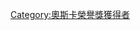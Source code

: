{{Navbox 
| name      = 奧斯卡榮譽獎
| title     = [[奧斯卡金像獎]][[奥斯卡荣誉奖|榮譽獎]] 
| state     = {{{state|collapsed}}}
| bodyclass = hlist
| basestyle = background: #EEDD82

| group1 = 1928年－1950年
| list1  = 
* [[华纳兄弟]] / [[查理·卓别林]] (1928)
* [[華特·迪士尼]] (1932)
* [[秀兰·邓波儿]] (1934)
* [[大衛·格里菲斯]] (1935)
* 《{{link-en|時代進行曲|The March of Time}}》 / {{link-en|W·霍華·固林|W. Howard Greene}}與{{link-en|哈洛德·羅森|Harold Rosson}} (1936)
* 伊格·柏根 / {{link-en|W·霍華·固林|W. Howard Greene}} / [[現代藝術博物館|現代藝術博物館電影圖書館]] / {{link-en|麥可·森內特|Mack Sennett}} (1937)
* {{le|J·亞瑟·鮑爾|J. Arthur Ball}} / [[華特·迪士尼]] / {{link-en|狄安娜·德賓|Deanna Durbin}}與[[米基·鲁尼]] / {{link-en|高登·詹寧斯|Gordon Jennings}}、{{link-en|楊·多梅拉|Jan Domela}}、德瑞侯·詹寧斯、伊耳明·羅伯斯、阿特·史密斯、{{link-en|法西歐·埃篤阿特|Farciot Edouart}}、{{link-en|羅以歐·格里格斯|Loyal Griggs}}、{{link-en|羅倫·L·萊德|Loren L. Ryder}}、哈利·D·米爾斯、{{link-en|路易斯·梅森卡普|Louis Mesenkop}}、華特·阿伯斯特 / {{link-en|奧利佛·T·馬許|Oliver T. Marsh}}與艾倫·大維 / {{link-en|哈利·沃能|Harry Warner}} (1938)
* [[范朋克|道格拉斯·費爾班克斯]] / [[朱迪·加兰|茱蒂·嘉蘭]] / {{link-en|威廉·卡麥容·曼濟斯|William Cameron Menzies}} / {{link-en|電影暨電視基金會|Motion Picture & Television Fund}} [[让·赫肖尔特]]、{{link-en|瑞夫·摩根|Ralph Morgan}}、{{link-en|瑞夫·布拉克|Ralph Block}}、{{link-en|寇瑞·內哲爾|Conrad Nagel}})/ {{link-en|特藝公司|Technicolor SA}} (1939)
* [[鲍勃·霍普|鮑伯·霍伯]] / {{link-en|納坦·列文森|Nathan Levinson}} (1940)
* [[華特·迪士尼]]、{{link-en|威廉·蓋瑞第|William Garity}}、約翰·N·A·霍金斯與[[RCA|美國無線電公司]] / [[利奥波德·斯托科夫斯基]]與他的同事 / 雷·史考特 / {{link-en|英國新聞部|Ministry of Information (United Kingdom)}} (1941)
* {{link-en|查理斯·波以爾|Charles Boyer}} / [[诺埃尔·科沃德|諾爾·寇威爾]] / [[米高梅|米高梅公司]] (1942)
* {{link-en|喬治·珀|George Pal}} (1943)
* [[鲍勃·霍普|鮑伯·霍伯]] / [[瑪格麗特·奧布賴恩]] (1944)
* 共和工作室、{{link-en|丹尼爾·J·布魯柏格|Daniel J. Bloomberg}}與共和工作室聲音部門 / {{link-en|華爾特·旺格|Walter Wanger}} / 《{{link-en|我住之房|The House I Live In (1945 film)}}》 / [[佩姬·安·加纳]] (1945)
* {{link-en|哈羅德·羅素|Harold Russell}} / [[劳伦斯·奥利维尔|勞倫斯·奧立佛]] / [[恩斯特·劉別謙]] / {{link-en|小克勞德·賈曼|Claude Jarman, Jr.}} (1946)
* {{link-en|詹姆斯·巴斯奇|James Baskett}} / {{link-en|湯瑪士·阿爾瑪特|Thomas Armat}}、{{link-en|威廉·尼可拉斯·色利格|William Nicholas Selig}}、{{link-en|艾柏·E·史密斯|Albert E. Smith (producer)}}與{{link-en|喬治·克爾克·斯布爾|George Kirke Spoor}} / 《{{link-en|比爾與咕咕鳥|Bill and Coo}}》 / 《[[擦鞋童]]》 (1947)
* {{link-en|華爾特·旺格|Walter Wanger}} / 《{{link-fr|文森先生|Monsieur Vincent (film)}}》 / {{link-en|西德·果洛曼|Sid Grauman}} / {{link-en|阿道夫·祖克|Adolph Zukor}} (1948)
* [[让·赫肖尔特]] / [[弗雷德·阿斯泰爾|佛雷·亞斯坦]] / [[西席·地密爾|塞西爾·德米爾]] / 《[[單車失竊記]]》 (1949)
* [[路易·B·梅耶]] / {{link-en|喬治·墨菲|George Murphy}} / 《{{link-en|瑪拉帕加之牆|The Walls of Malapaga}}》 (1950)

| group2 = 1951年－1975年
| list2  = 
* [[金·凱利]] / 《[[羅生門 (電影)|羅生門]]》 (1951)
* {{link-en|馬力安·C·庫柏|Merian C. Cooper}} / [[鲍勃·霍普|鮑伯·霍伯]] / [[哈羅德·勞埃德]] / 喬治·米歇爾 / {{link-en|喬瑟夫·M·鉉克|Joseph M. Schenck}} / 《[[禁忌的遊戲]]》 (1952)
* [[二十世紀福斯|二十世紀福斯影片公司]] / {{link-en|貝爾與霍威爾公司|Bell & Howell}} / {{link-en|喬瑟夫·布林|Joseph Breen}} / {{link-en|彼特·史密斯|Pete Smith (film producer)}} (1953)
* [[博士伦|博士倫公司]] / {{link-en|丹尼·凱|Danny Kaye}} / 坎普·尼勒 / [[葛丽泰·嘉宝]] / {{link-en|約翰·懷特利|Jon Whiteley}} / {{link-en|文森·溫特|Vincent Winter}} / 《[[地獄門]]》 (1954)
* 《[[宮本武藏 (1954年電影)|宮本武藏]]》 (1955)
* [[埃迪·坎托]] (1956)
* [[电影电视工程师协会]] / {{link-en|布朗喬·比利·安德森|Broncho Billy Anderson}} / {{link-en|查理斯·布萊奇|Charles Brackett}} / {{link-en|B·B·卡漢|B. B. Kahane}} (1957)
* [[莫里斯·舍瓦利耶]] (1958)
* [[巴斯特·基頓]] / [[李·德富雷斯特]] (1959)
* [[賈利·古柏]] / [[史丹·勞萊]] / [[海莉·米尔斯]] (1960)
* {{link-en|威廉·L·漢瑞克斯|William L. Hendricks}} / 弗雷德·L·梅茲勒 / [[杰罗姆·罗宾斯]] (1961) 
* {{link-en|威廉·J·塔投|William J. Tuttle}} (1964)
* [[鲍勃·霍普|鮑伯·霍伯]] (1965)
* {{link-en|亞基馬·坎納特|Yakima Canutt}} / {{link-en|Y·法蘭克·費里曼|Y. Frank Freeman}} (1966)
* {{link-en|亞瑟·福立德|Arthur Freed}} (1967)
* {{link-en|約翰·川波斯|John Chambers (make-up artist)}} / {{link-en|翁娜·懷特|Onna White}} (1968)
* [[加里·格兰特|卡萊·葛倫]] (1969)
* [[莉蓮·吉許]] / [[奧森·威爾斯]] (1970)
* [[查理·卓别林]] (1971)
* 查理斯·S·鮑倫 / [[爱德华·罗宾逊]] (1972)
* {{link-fr|翁黑·隆格瓦|Henri Langlois}} / [[格魯喬·馬克思]] (1973)
* [[霍華·霍克斯]] / [[让·雷诺阿|尚·雷諾瓦]] (1974)
* [[玛丽·毕克馥]] (1975)

| group3 = 1976年－2000年
| list3  = 
* {{link-en|瑪格麗特·布斯|Margaret Booth}} (1977) 
* {{link-en|華特·藍斯|Walter Lantz}} / [[劳伦斯·奥利维尔|勞倫斯·奧立佛]] / {{link-en|金·維多|King Vidor}} / [[現代藝術博物館|現代藝術博物館電影部門]] (1978)
* 哈爾·埃利亞斯 / [[亚历克·吉尼斯|亞歷·堅尼斯]] (1979)
* [[亨利·方达]] (1980)
* [[芭芭拉·斯坦威克|芭芭拉·史坦威]] (1981)
* [[米基·鲁尼]] (1982)
* {{link-en|哈爾·洛區|Hal Roach}} (1983)
* [[詹姆斯·史都華]] / {{link-en|美國國家藝術基金會|National Endowment for the Arts}} (1984)
* [[保羅·紐曼]] / [[亚历克士·诺斯]] (1985)
* {{link-en|雷夫·貝拉米|Ralph Bellamy}} (1986)
* [[伊士曼柯达公司|伊士曼·柯達公司]] / [[加拿大國家電影局]] (1988)
* [[黑澤明]] (1989)
* [[索非娅·罗兰|蘇菲亞·羅蘭]] / [[玛娜·洛伊]] (1990)
* [[萨蒂亚吉特·雷伊|薩雅吉·雷]] (1991)
* [[费德里柯·费里尼]] (1992)
* [[狄波拉·嘉|黛博拉·寇兒]] (1993)
* [[米开朗基罗·安东尼奥尼|米開朗基羅·安東尼奧尼]] (1994)
* [[柯克·道格拉斯|寇克·道格拉斯]] / [[查克·琼斯|查克·瓊斯]] (1995)
* {{link-en|麥可·基德|Michael Kidd}} (1996)
* [[斯坦利·多南|史丹利·杜寧]] (1997)
* [[伊利亚·卡赞|伊力·卡山]] (1998)
* [[安德烈·華依達]] (1999)
* {{link-en|傑克·卡地夫|Jack Cardiff}} / {{link-en|厄斯特·勒曼|Ernest Lehman}} (2000)

| group4 = 2001年－現今
| list4 = 
* [[西德尼·波蒂埃|薛尼·波達]] / [[勞勃·瑞福|羅拔·烈福]] (2001)
* [[彼得·奧圖]] (2002)
* [[布萊克·愛德華]] (2003)
* [[薛尼·盧梅]] (2004)
* [[勞勃·阿特曼]] (2005)
* [[恩尼奥·莫里科内|顏尼歐·莫利克奈]] (2006)
* {{link-en|羅伯·F·波以爾|Robert F. Boyle}} (2007)
* [[羅蘭·比歌|洛琳·白考兒]] / [[罗杰·科曼]] / {{link-en|高登·威利斯|Gordon Willis}} (2009)
* {{link-en|凱文·布朗婁|Kevin Brownlow}} / [[尚盧·高達]] / [[伊萊·沃勒克]] (2010)
* [[詹姆斯·厄爾·瓊斯]] / {{link-en|迪克·史密斯|Dick Smith (make-up artist)}} (2011)
* {{link-en|D·A·潘貝克|D. A. Pennebaker}} / [[哈尔·尼达姆]] / {{link-en|小喬治·史帝芬斯|George Stevens, Jr.}} (2012)
* [[安吉拉·蘭斯伯里]] / [[史提夫·馬丁]] / {{link-it|皮耶羅·托西|Piero Tosi}} (2013)
* [[让-克洛德·卡里埃]] / [[宫崎骏|宮崎駿]] / [[玛琳·奥哈拉|瑪琳·奧哈拉]] (2014)
* [[史派克·李]] / [[吉娜·羅蘭茲]] (2015)
* [[成龍]] / {{link-en|林·斯塔马斯特|Lynn Stalmaster}} / {{link-en|安娜·寇茨|Anne V. Coates}} / [[弗雷德里克·怀斯曼]] (2016)
* {{le|查尔斯·伯内特|Charles Burnett (director)}} / {{le|欧文·罗兹曼|Owen Roizman}} / [[唐纳德·萨瑟兰]] / [[阿涅斯·瓦尔达]] (2017)
* {{tsl|en|Marvin Levy (publicist)|马文·利维}} / {{tsl|en|Lalo Schifrin|拉罗·斯齐弗林}} / [[西西莉·泰森]] (2018)
* [[大卫·林奇]] / [[韋斯·斯塔蒂]] / [[里娜·韋特繆勒]] (2019)
* [[森姆·積遜|山繆·傑克森]] / [[伊莱恩·梅|伊萊恩·梅]] / [[麗芙·烏曼]] (2021)
}}<noinclude>
{{collapsible option}}
</noinclude>
[[Category:奧斯卡榮譽獎獲得者]]